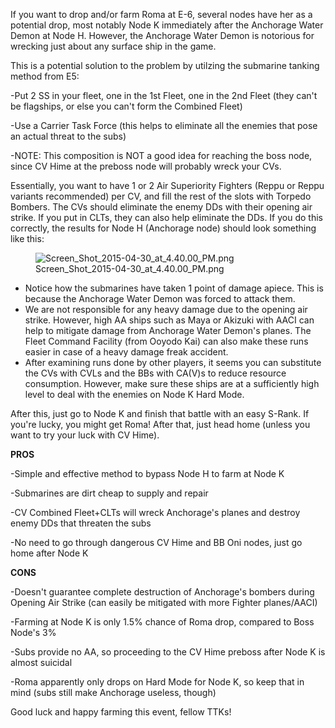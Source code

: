 If you want to drop and/or farm Roma at E-6, several nodes have her as a potential drop, most notably Node K immediately after the Anchorage Water Demon at Node H. However, the Anchorage Water Demon is notorious for wrecking just about any surface ship in the game.

This is a potential solution to the problem by utilzing the submarine tanking method from E5:

-Put 2 SS in your fleet, one in the 1st Fleet, one in the 2nd Fleet (they can't be flagships, or else you can't form the Combined Fleet)

-Use a Carrier Task Force (this helps to eliminate all the enemies that pose an actual threat to the subs)

-NOTE: This composition is NOT a good idea for reaching the boss node, since CV Hime at the preboss node will probably wreck your CVs.



Essentially, you want to have 1 or 2 Air Superiority Fighters (Reppu or Reppu variants recommended) per CV, and fill the rest of the slots with Torpedo Bombers. The CVs should eliminate the enemy DDs with their opening air strike. If you put in CLTs, they can also help eliminate the DDs. If you do this correctly, the results for Node H (Anchorage node) should look something like this:

[[File:Screen_Shot_2015-04-30_at_4.40.00_PM.png|thumb]]







*Notice how the submarines have taken 1 point of damage apiece. This is because the Anchorage Water Demon was forced to attack them.
*We are not responsible for any heavy damage due to the opening air strike. However, high AA ships such as Maya or Akizuki with AACI can help to mitigate damage from Anchorage Water Demon's planes. The Fleet Command Facility (from Ooyodo Kai) can also make these runs easier in case of a heavy damage freak accident.
*After examining runs done by other players, it seems you can substitute the CVs with CVLs and the BBs with CA(V)s to reduce resource consumption. However, make sure these ships are at a sufficiently high level to deal with the enemies on Node K Hard Mode.

After this, just go to Node K and finish that battle with an easy S-Rank. If you're lucky, you might get Roma! After that, just head home (unless you want to try your luck with CV Hime).

'''PROS'''

-Simple and effective method to bypass Node H to farm at Node K

-Submarines are dirt cheap to supply and repair

-CV Combined Fleet+CLTs will wreck Anchorage's planes and destroy enemy DDs that threaten the subs

-No need to go through dangerous CV Hime and BB Oni nodes, just go home after Node K



'''CONS'''

-Doesn't guarantee complete destruction of Anchorage's bombers during Opening Air Strike (can easily be mitigated with more Fighter planes/AACI)

-Farming at Node K is only 1.5% chance of Roma drop, compared to Boss Node's 3%

-Subs provide no AA, so proceeding to the CV Hime preboss after Node K is almost suicidal

-Roma apparently only drops on Hard Mode for Node K, so keep that in mind (subs still make Anchorage useless, though)



Good luck and happy farming this event, fellow TTKs!<ac_metadata title="Safe Method to Farm Roma at E-6 (not at the boss node)"> </ac_metadata>